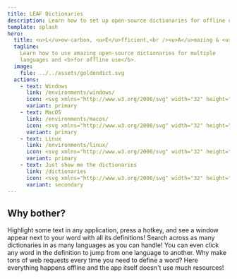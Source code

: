 ```yaml
---
title: LEAF Dictionaries
description: Learn how to set up open-source dictionaries for offline use.
template: splash
hero:
  title: <u>L</u>ow-carbon, <u>E</u>fficient,<br /><u>A</u>mazing & <u>F</u>ree Dictionaries
  tagline:
    Learn how to use amazing open-source dictionaries for multiple
    languages and <b>for offline use</b>.
  image:
    file: ../../assets/goldendict.svg
  actions:
    - text: Windows
      link: /environments/windows/
      icon: <svg xmlns="http://www.w3.org/2000/svg" width="32" height="32" viewBox="0 0 24 24"><path fill="currentColor" d="m3 5.557l7.357-1.002l.004 7.097l-7.354.042L3 5.557zm7.354 6.913l.006 7.103l-7.354-1.011v-6.14l7.348.048zm.892-8.046L21.001 3v8.562l-9.755.077V4.424zm9.758 8.113l-.003 8.523l-9.755-1.378l-.014-7.161l9.772.016z"/></svg>
      variant: primary
    - text: MacOS
      link: /environments/macos/
      icon: <svg xmlns="http://www.w3.org/2000/svg" width="32" height="32" viewBox="0 0 24 24"><path fill="currentColor" d="M19.665 16.811a10.316 10.316 0 0 1-1.021 1.837c-.537.767-.978 1.297-1.316 1.592c-.525.482-1.089.73-1.692.744c-.432 0-.954-.123-1.562-.373c-.61-.249-1.17-.371-1.683-.371c-.537 0-1.113.122-1.73.371c-.616.25-1.114.381-1.495.393c-.577.025-1.154-.229-1.729-.764c-.367-.32-.826-.87-1.377-1.648c-.59-.829-1.075-1.794-1.455-2.891c-.407-1.187-.611-2.335-.611-3.447c0-1.273.275-2.372.826-3.292a4.857 4.857 0 0 1 1.73-1.751a4.65 4.65 0 0 1 2.34-.662c.46 0 1.063.142 1.81.422s1.227.422 1.436.422c.158 0 .689-.167 1.593-.498c.853-.307 1.573-.434 2.163-.384c1.6.129 2.801.759 3.6 1.895c-1.43.867-2.137 2.08-2.123 3.637c.012 1.213.453 2.222 1.317 3.023a4.33 4.33 0 0 0 1.315.863c-.106.307-.218.6-.336.882zM15.998 2.38c0 .95-.348 1.838-1.039 2.659c-.836.976-1.846 1.541-2.941 1.452a2.955 2.955 0 0 1-.021-.36c0-.913.396-1.889 1.103-2.688c.352-.404.8-.741 1.343-1.009c.542-.264 1.054-.41 1.536-.435c.013.128.019.255.019.381z"/></svg>
      variant: primary
    - text: Linux
      link: /environments/linux/
      icon: <svg xmlns="http://www.w3.org/2000/svg" width="32" height="32" viewBox="0 0 24 24"><path fill="currentColor" d="M12.642 8.084c-.364.189-.79.42-1.242.42s-.81-.209-1.066-.413c-.13-.101-.234-.202-.313-.276c-.137-.108-.12-.259-.064-.254c.094.012.108.136.168.191c.08.075.18.172.302.269c.243.192.567.38.973.38s.878-.238 1.167-.4c.163-.092.371-.256.541-.381c.13-.095.125-.21.232-.198c.107.013.028.127-.122.258a3.404 3.404 0 0 1-.576.404z"/><path fill="currentColor" d="M19.649 17.77c-.142-.16-.209-.456-.281-.771s-.153-.654-.411-.874l-.002-.001a1.054 1.054 0 0 0-.317-.192c.359-1.065.219-2.126-.145-3.084c-.444-1.177-1.222-2.202-1.815-2.903c-.664-.838-1.313-1.633-1.301-2.808c.021-1.793.197-5.118-2.958-5.122a4.66 4.66 0 0 0-.401.017c-3.526.283-2.59 4.008-2.643 5.255c-.064.912-.249 1.631-.877 2.523c-.736.876-1.774 2.295-2.266 3.771c-.232.697-.342 1.407-.241 2.08a1.9 1.9 0 0 0-.091.089c-.216.231-.376.511-.555.699c-.166.167-.403.229-.664.323s-.547.231-.721.565l-.001.002a1 1 0 0 0-.108.484c0 .154.023.311.046.461c.048.313.097.609.032.81c-.206.564-.232.954-.087 1.237c.146.284.444.409.783.479c.676.141 1.592.106 2.314.489l.062-.117l-.061.118c.773.404 1.557.547 2.182.405c.454-.104.821-.374 1.011-.789c.489-.002 1.025-.209 1.885-.256c.583-.047 1.312.207 2.149.16a1.119 1.119 0 0 0 .099.264c.324.649.928.946 1.571.896s1.329-.43 1.883-1.089l-.102-.085l.102.084c.527-.64 1.403-.905 1.984-1.255c.29-.175.525-.395.544-.713c.018-.318-.169-.675-.599-1.152zm-7.79-11.708c-.003-.234.036-.435.126-.639s.201-.351.358-.47s.312-.174.494-.176h.009c.179 0 .332.053.489.167c.159.116.274.261.366.463a1.493 1.493 0 0 1 .141.636c.002.235-.038.435-.127.639a1.23 1.23 0 0 1-.18.299l-.074-.033c-.089-.038-.167-.069-.237-.096s-.124-.044-.181-.064c.041-.049.122-.108.151-.181a.943.943 0 0 0 .072-.347l.002-.016a.953.953 0 0 0-.05-.337c-.038-.113-.086-.195-.155-.263s-.139-.099-.223-.101h-.011a.324.324 0 0 0-.217.086a.618.618 0 0 0-.174.25a.944.944 0 0 0-.072.348l-.001.015a.992.992 0 0 0 .014.2a2.463 2.463 0 0 0-.507-.171a1.681 1.681 0 0 1-.014-.19v-.019zm-2.144.052c-.012-.202.009-.376.064-.556s.13-.311.238-.418a.516.516 0 0 1 .349-.168h.03c.118 0 .225.04.335.127a.968.968 0 0 1 .284.389c.076.171.116.343.127.545v.002a1.51 1.51 0 0 1-.002.243c-.023.006-.046.014-.068.021c-.128.044-.23.093-.328.158a.845.845 0 0 0 .003-.214v-.012a.95.95 0 0 0-.068-.274a.523.523 0 0 0-.138-.203c-.052-.044-.1-.065-.153-.064l-.017.001c-.061.005-.11.034-.157.092a.536.536 0 0 0-.101.223a.912.912 0 0 0-.019.293l.001.012c.01.103.031.189.067.275a.528.528 0 0 0 .166.224c-.059.045-.098.078-.146.113l-.11.081a.995.995 0 0 1-.229-.342a1.528 1.528 0 0 1-.128-.546v-.002zm.155 1.228c.187-.14.315-.234.402-.298c.086-.063.121-.086.148-.112h.001c.14-.132.362-.374.699-.49c.115-.04.245-.065.39-.066c.275-.001.608.089 1.01.348c.247.16.439.174.882.363h.001c.213.087.338.202.399.321c.061.12.063.25.012.387c-.103.273-.429.562-.887.705h-.001c-.224.072-.418.233-.647.364a1.449 1.449 0 0 1-.842.217a1.105 1.105 0 0 1-.374-.083a1.202 1.202 0 0 1-.27-.167c-.161-.131-.303-.295-.51-.416h-.002c-.333-.19-.515-.408-.573-.598c-.057-.189-.003-.351.162-.475zm.131 13.018v.001c-.047.623-.398.961-.938 1.085c-.539.123-1.27 0-1.999-.381h-.001c-.808-.427-1.768-.385-2.384-.514c-.308-.064-.509-.161-.602-.341c-.092-.18-.094-.494.102-1.028l.001-.002l.001-.002c.097-.299.025-.626-.021-.934c-.047-.307-.07-.586.034-.781l.001-.002c.135-.259.332-.352.576-.439c.245-.088.534-.157.764-.386l.001-.001l.001-.001c.212-.223.371-.503.557-.702c.157-.167.314-.279.551-.28h.009c.041 0 .085.003.132.011c.314.047.588.268.853.625l.762 1.389h.001c.202.423.631.89.994 1.365c.362.475.644.952.607 1.317l-.002.001zm-.063-1.01a6.721 6.721 0 0 0-.333-.469a13.467 13.467 0 0 0-.229-.293c.151 0 .28-.024.384-.072a.486.486 0 0 0 .266-.274c.09-.242 0-.583-.288-.973c-.29-.39-.778-.83-1.494-1.269c-.527-.328-.821-.729-.959-1.165s-.119-.907-.013-1.373c.204-.894.729-1.762 1.063-2.308c.09-.066.032.123-.339.811c-.332.629-.953 2.081-.103 3.214a6.722 6.722 0 0 1 .538-2.398c.472-1.067 1.456-2.919 1.534-4.395c.041.029.18.123.241.158c.182.106.316.262.492.403c.177.142.396.264.729.283l.093.003c.343 0 .61-.112.833-.239c.242-.138.436-.292.618-.351h.001c.387-.122.694-.335.869-.585c.302 1.186 1.001 2.897 1.45 3.733c.239.443.715 1.385.92 2.52c.13-.004.273.015.427.054c.537-1.393-.455-2.892-.909-3.31c-.184-.178-.192-.258-.102-.254c.492.436 1.139 1.311 1.374 2.3c.107.451.13.925.016 1.393c.056.023.113.048.171.076c.862.42 1.181.785 1.027 1.283c-.05-.002-.1-.001-.148 0h-.014c.125-.395-.151-.687-.889-1.02c-.764-.336-1.373-.303-1.476.379a1.302 1.302 0 0 0-.017.109c-.057.02-.114.045-.172.076c-.358.197-.555.553-.664.99c-.108.437-.14.964-.17 1.558c-.019.298-.141.702-.266 1.129c-1.249.897-2.986 1.283-4.461.276zm9.628.057c-.524.317-1.456.593-2.05 1.313c-.517.615-1.146.952-1.7.996c-.555.044-1.033-.186-1.315-.752v-.001l-.001-.003c-.175-.333-.102-.858.045-1.412c.147-.554.359-1.123.388-1.585v-.001c.03-.592.063-1.11.163-1.509c.1-.399.256-.669.533-.821l.039-.02c.031.513.285 1.036.734 1.149c.491.129 1.199-.292 1.498-.636c.06-.002.118-.006.175-.007c.262-.006.481.009.707.205v.001h.001c.173.146.255.423.326.733c.071.31.128.647.342.888h.001c.41.456.542.764.531.96c-.011.198-.153.344-.417.502z"/><path fill="currentColor" d="M11.738 6.762c.015.048.093.04.138.063c.04.02.071.065.116.066c.042.001.107-.015.113-.057c.008-.056-.073-.091-.126-.111c-.067-.026-.153-.039-.216-.004c-.014.008-.03.027-.025.043zm-.46 0c-.016.048-.094.04-.139.063c-.039.02-.071.065-.115.066c-.042.001-.108-.015-.114-.057c-.007-.056.074-.091.126-.111c.067-.026.153-.039.217-.004c.015.008.03.027.025.043z"/></svg>
      variant: primary
    - text: Just show me the dictionaries
      link: /dictionaries
      icon: <svg xmlns="http://www.w3.org/2000/svg" width="32" height="32" viewBox="0 0 64 64"><path fill="currentColor" d="m57.063 20.218l1.029-1.698s.906-1.502.906-3.519c0-4.886-4.662-4.757-4.662-4.757L44.179 7.479L38.638 2l-7.291 1.985l-2.391-.651l-1.817 1.797l-10.497 2.858s-4.04-.111-4.04 4.123c0 1.748.786 3.05.786 3.05l1.351 2.23l-1.187 1.172l-5.86 1.596s-4.662-.129-4.662 4.757a7.56 7.56 0 0 0 .779 3.281L2 29.987l.949.376c.021.051.029.108.07.149c1.835 1.839 1.684 4.309 1.422 5.643l-1.109 1.111l8.401 4.039L23.271 60.35c1.849 2.906 5.774 1.088 5.774 1.088l29.649-14.256l-1.109-1.111c-.262-1.334-.413-3.804 1.422-5.644c.041-.041.049-.098.07-.148l.949-.377l-5.513-5.45l6.33-3.043l-.961-.963c-.227-1.156-.358-3.297 1.233-4.891c.035-.036.041-.084.06-.129l.825-.327l-4.937-4.881m-5.685-8.835l-1.25 1.978l-3.234-3.198l4.484 1.22M39.176 7.144l4.643 4.963l-16.789 6.067l-3.965-6.156l16.111-4.874M15.744 19.052l11.457 18.911l-21.827-8.658l10.37-10.253m-4.775 2.067l-1.345 1.33l-.538-.825l1.883-.505m-4.247 1.034l1.252 1.927l-2.713 2.682a5.586 5.586 0 0 1-.331-1.845c0-1.826.906-2.521 1.792-2.764M5.154 37.026l.015-.058l25.147 11.007l-24.95-11.894c.023-.135.041-.284.06-.434l19.533 8.18l-19.465-9.116a7.723 7.723 0 0 0-.086-1.245l18.079 7.445L5.165 32.4a6.048 6.048 0 0 0-.47-1.137l24.883 10.625l.566.934c1.167 1.834 3.284 1.495 4.351 1.177c1.475.728 4.119 2.412 3.442 4.893c-.357 1.312-1.142 1.948-2.399 1.948c-1.273 0-2.544-.666-2.557-.675L5.154 37.026M30.2 50.185l-1.966.814l-1.67-2.563l3.636 1.749m-7.614 5.381l-7.729-12.759l7.682 3.693l3.633 5.592c-1.465.626-3.102 2.055-3.586 3.474m34.033-12.184a7.731 7.731 0 0 0-.086 1.245l-19.465 9.116l19.533-8.18c.019.149.036.299.06.434l-24.95 11.895l25.147-11.007a.982.982 0 0 1 .015.058L29.046 60.08c-.013.009-1.282.675-2.557.675c-1.258 0-2.042-.637-2.399-1.948c-.918-3.367 4.302-5.276 4.38-5.305l4.575-1.952c.491.209 3.994 1.584 5.711-1.115l1.083-1.786l17.494-7.47a6.12 6.12 0 0 0-.471 1.137L38.54 50.827l18.079-7.445m.034-4.161l-14.825 6.144l4.114-6.791l6.767-3.253l3.944 3.9m2.393-11.107a6.9 6.9 0 0 0-.075 1.079l-16.868 7.9l16.928-7.089c.017.129.031.26.052.376L37.459 40.688l21.794-9.539a.46.46 0 0 1 .013.05L35.149 42.586c-.011.007-1.112.585-2.216.585c-1.091 0-1.77-.553-2.079-1.689c-.796-2.918 3.728-4.572 3.796-4.597l25.014-10.68a5.268 5.268 0 0 0-.407.986l-15.88 7.376l15.669-6.453"/></svg>
      variant: secondary
---
```



## Why bother?

<CardGrid stagger>
  <Card title="Definition pop-up" icon="document">
    Highlight some text in any application, press a hotkey, and see a window
    appear next to your word with all its definitions!
  </Card>
  <Card title="Supports multiple languages" icon="list-format">
    Search across as many dictionaries in as many languages as you can handle!
    You can even click any word in the definition to jump from one language to
    another.
  </Card>
  <Card title="Low-carbon" icon="sun">
    Why make tons of web requests every time you need to define a word? Here
    everything happens offline and the app itself doesn't use much resources!
  </Card>
</CardGrid>
